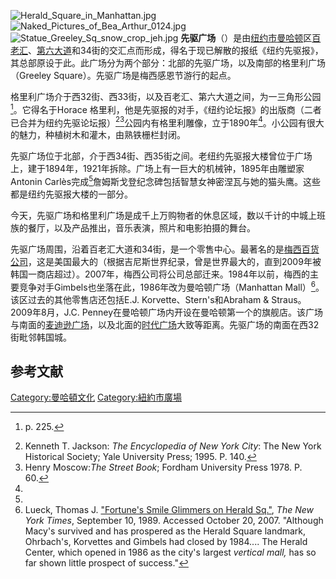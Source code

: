 {{coord|40.750122|-73.987743|region:US-NY_type:landmark|display=title}}
[[File:Herald_Square_in_Manhattan.jpg|right]]
[[File:Naked_Pictures_of_Bea_Arthur_0124.jpg|thumb]]
[[File:Statue_Greeley_Sq_snow_crop_jeh.jpg|thumb]]
'''先驱广场'''（{{lang-en|Herald Square}}）是由[[纽约市|纽约市]][[曼哈顿|曼哈顿]]区[[百老汇|百老汇]]、[[第六大道|第六大道]]和34街的交汇点而形成，得名于现已解散的报纸《纽约先驱报》，其总部原设于此。此广场分为两个部分：北部的先驱广场，以及南部的格里利广场（Greeley Square）。先驱广场是梅西感恩节游行的起点。

格里利广场介于西32街、西33街，以及百老汇、第六大道之间，为一三角形公园<ref name="AIA">{{cite book |authorlink=Norval White |last=White |first=Norval |lastauthoramp=yes |last2=Willensky |first2=Elliot |title=[[AIA_Guide_to_New_York_City|AIA Guide to New York City]] |edition=4th |location=New York |publisher=Three Rivers Press |year=2000 |isbn=978-0-8129-3107-5 }} p. 225.</ref>。它得名于Horace 格里利，他是先驱报的对手，《纽约论坛报》的出版商（二者已合并为纽约先驱论坛报）<ref>Kenneth T. Jackson: ''The Encyclopedia of New York City'': The New York Historical Society; Yale University Press; 1995. P. 140.</ref><ref>Henry Moscow:''The Street Book''; Fordham University Press 1978. P. 60.</ref>公园内有格里利雕像，立于1890年<ref name="AIA"/>。小公园有很大的魅力，种植树木和灌木，由熟铁栅栏封闭。 

先驱广场位于北部，介于西34街、西35街之间。老纽约先驱报大楼曾位于广场上，建于1894年，1921年拆除。广场上有一巨大的机械钟，1895年由雕塑家Antonin Carlès完成<ref name="AIA"/>詹姆斯戈登纪念碑包括智慧女神密涅瓦与她的猫头鹰。这些都是纽约先驱报大楼的一部分。

今天，先驱广场和格里利广场是成千上万购物者的休息区域，数以千计的中城上班族的餐厅，以及产品推出，音乐表演，照片和电影拍摄的舞台。

先驱广场周围，沿着百老汇大道和34街，是一个零售中心。最著名的是[[梅西百货公司|梅西百货公司]]，这是美国最大的（根据吉尼斯世界纪录，曾是世界最大的，直到2009年被韩国一商店超过）。2007年，梅西公司将公司总部迁来。1984年以前，梅西的主要竞争对手Gimbels也坐落在此，1986年改为曼哈顿广场（Manhattan Mall）<ref>Lueck, Thomas J. [http://query.nytimes.com/gst/fullpage.html?res=950DE7DB1530F933A2575AC0A96F948260 "Fortune's Smile Glimmers on Herald Sq."], ''The New York Times'', September 10, 1989. Accessed October 20, 2007. "Although Macy's survived and has prospered as the Herald Square landmark, Ohrbach's, Korvettes and Gimbels had closed by 1984.... The {{convert|260000|sqft|m2|adj=on}} Herald Center, which opened in 1986 as the city's largest ''vertical mall,'' has so far shown little prospect of success."</ref>。该区过去的其他零售店还包括E.J. Korvette、Stern's和Abraham & Straus。2009年8月，J.C. Penney在曼哈顿广场内开设在曼哈顿第一个的旗舰店。该广场与南面的[[麦迪逊广场|麦迪逊广场]]，以及北面的[[時報廣場|时代广场]]大致等距离。先驱广场的南面在西32街毗邻韩国城。
==参考文献==
{{Reflist}}
{{Commons|Category:Greeley Square|Greeley Square}}

[[Category:曼哈頓文化|Category:曼哈頓文化]]
[[Category:紐約市廣場|Category:紐約市廣場]]